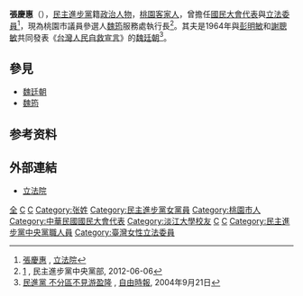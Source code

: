 {{Infobox_officeholder
| name = 張慶惠 
| image name =
| width = 
| Sex = 女
| Native place = 
| now = 
| period = 
| party = {{dpp}}
| nationality = {{ROC}}
| date of birth = {{bda|1942|6|19}}
| place of birth = {{TWN-JPN}}[[新竹州|新竹州]][[桃園郡|桃園郡]]（今[[桃園市|桃園市]]）
| spouse = [[魏廷朝|魏廷朝]]（1935年－1999年）
| children = [[魏筠|魏筠]]（女）
| educate =
*淡江大學公共政策研究所碩士班研究
| past = 
*[[內壢國中|內壢國中]]教師
*朝陽雜誌發行人
*[[桃園市|桃園縣]]新世紀婦女協會理事長
*[[桃園縣政府|桃園縣政府]]婦幼安全中心主任
*桃園縣議員
*國民大會代表
*[[桃園航勤公司|桃園航勤公司]]董事長
*第六屆立法委員
*民主進步黨客家事務部主任
}}
'''張慶惠'''（{{bd|1942年|6月19日||}}），[[民主進步黨|民主進步黨]]籍[[政治人物|政治人物]]，[[桃園市|桃園]][[台灣客家人|客家人]]，曾擔任[[國民大會代表|國民大會代表]]與[[立法委員|立法委員]]<ref>[http://www.ly.gov.tw/03_leg/0301_main/legIntro.action?lgno=00112&stage=6 張慶惠] {{Wayback|url=http://www.ly.gov.tw/03_leg/0301_main/legIntro.action?lgno=00112&stage=6 |date=20170710113854 }}, [[立法院|立法院]]</ref>，現為桃園市議員參選人[[魏筠|魏筠]]服務處執行長<ref>[https://www.facebook.com/WeiyunLongtan/] {{Wayback|url=https://www.facebook.com/WeiyunLongtan/ |date=20191122072237 }}, 民主進步黨中央黨部, 2012-06-06</ref>。其夫是1964年與[[彭明敏|彭明敏]]和[[謝聰敏|謝聰敏]]共同發表《[[台灣人民自救宣言|台灣人民自救宣言]]》的[[魏廷朝|魏廷朝]]<ref>[http://www.libertytimes.com.tw/2004/new/sep/21/today-p2.htm 民進黨 不分區不見游盈隆] {{webarchive|url=https://web.archive.org/web/20130314072833/http://www.libertytimes.com.tw/2004/new/sep/21/today-p2.htm |date=2013-03-14 }}, [[自由時報|自由時報]], 2004年9月21日</ref>。

== 參見 ==
* [[魏廷朝|魏廷朝]]
* [[魏筠|魏筠]]

==参考资料==
{{Reflist}}

==外部連結==
*[http://www.ly.gov.tw/03_leg/0301_main/legIntro.action?lgno=00112&stage=6 立法院] {{Wayback|url=http://www.ly.gov.tw/03_leg/0301_main/legIntro.action?lgno=00112&stage=6 |date=20170710113854 }}
{{TW-poli-bio-stub}}

[[Category:民主進步黨籍立法委員|全]]
[[Category:中華民國公有民營事業董事長|C]]
[[Category:第六屆立法院立法委員|C]]
[[Category:张姓|Category:张姓]]
[[Category:民主進步黨女黨員|Category:民主進步黨女黨員]]
[[Category:桃園市人|Category:桃園市人]]
[[Category:中華民國國民大會代表|Category:中華民國國民大會代表]]
[[Category:淡江大學校友|Category:淡江大學校友]]
[[Category:客家裔臺灣人|C]]
[[Category:臺灣白色恐怖受難者眷屬|C]]
[[Category:民主進步黨中央黨職人員|Category:民主進步黨中央黨職人員]]
[[Category:臺灣女性立法委員|Category:臺灣女性立法委員]]